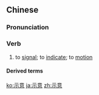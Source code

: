==Chinese==
{{zh-forms}}

===Pronunciation===
{{zh-pron
|m=shìyì
|c=si6 ji3
|mn=qz,xm,zz:sī-ì
|cat=v
}}

===Verb===
{{zh-verb}}

# to [[signal]]; to [[indicate]]; to [[motion]]

====Derived terms====
{{zh-der|示意圖}}

[[ko:示意]]
[[ja:示意]]
[[zh:示意]]